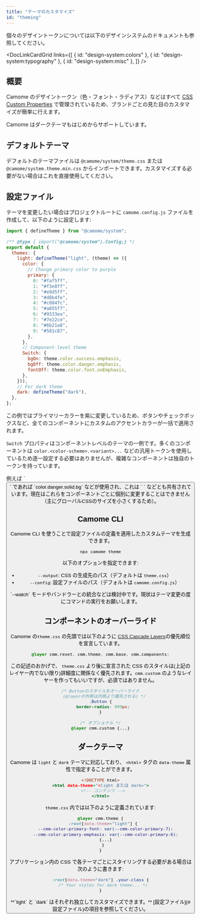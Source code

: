 ```yaml
---
title: "テーマのカスタマイズ"
id: "theming"
---
```


<Message status="info">
  個々のデザイントークンについては以下のデザインシステムのドキュメントも参照してください。
</Message>

<DocLinkCardGrid
  links={[
    { id: "design-system:colors" },
    { id: "design-system:typography" },
    { id: "design-system:misc" },
  ]}
/>

## 概要

Camome のデザイントークン（色・フォント・ラディアス）などはすべて [CSS Custom Properties](https://developer.mozilla.org/ja/docs/Web/CSS/--*) で管理されているため、ブランドごとの見た目のカスタマイズが簡単に行えます。

Camome はダークテーマもはじめからサポートしています。

## デフォルトテーマ

デフォルトのテーマファイルは `@camome/system/theme.css` または `@camome/system.theme.min.css` からインポートできます。カスタマイズする必要がない場合はこれを直接使用してください。

## 設定ファイル

テーマを変更したい場合はプロジェクトルートに `camome.config.js` ファイルを作成して、以下のように設定します:

```tsx:camome.config.js
import { defineTheme } from "@camome/system";

/** @type { import("@camome/system").Config;} */
export default {
  themes: {
    light: defineTheme("light", (theme) => ({
      color: {
        // Change primary color to purple
        primary: {
          0: "#faf5ff",
          1: "#f3e8ff",
          2: "#e9d5ff",
          3: "#d8b4fe",
          4: "#c084fc",
          5: "#a855f7",
          6: "#9333ea",
          7: "#7e22ce",
          8: "#6b21a8",
          9: "#581c87",
        },
      },
      // Component-level theme
      Switch: {
        bgOn: theme.color.success.emphasis,
        bgOff: theme.color.danger.emphasis,
        fontOff: theme.color.font.onEmphasis,
      },
    })),
    // For dark theme
    dark: defineTheme("dark"),
  },
};
```

この例ではプライマリーカラーを紫に変更しているため、ボタンやチェックボックスなど、全てのコンポーネントにカスタムのアクセントカラーが一括で適用されます。

`Switch` プロパティはコンポーネントレベルのテーマの一例です。多くのコンポーネントは `color.<color-scheme>.<variant>...` などの汎用トークンを使用しているため逐一設定する必要はありませんが、複雑なコンポーネントは独自のトークンを持っています。

<Message status="info">
  例えば `<Button colorScheme="danger" variant="solid" />` であれば
  `color.danger.solid.bg` などが使用され、これは `
  <Tag colorScheme="danger" variant="solid" />` などとも共有されています。現在はこれらをコンポーネントごとに個別に変更することはできません（主にグローバルCSSのサイズを小さくするため）。
</Message>

## Camome CLI

Camome CLI を使うことで設定ファイルの定義を適用したカスタムテーマを生成できます。

```bash
npx camome theme
```

以下のオプションを指定できます:

- `--output`: CSS の生成先のパス（デフォルトは `theme.css`）
- `--config`: 設定ファイルのパス（デフォルトは `camome.config.js`）

<Message status="info">
  `--watch`
  モードやバンドラーとの統合などは検討中です。現状はテーマ変更の度にコマンドの実行をお願いします。
</Message>

## コンポーネントのオーバーライド

Camome の`theme.css` の先頭では以下のように [CSS Cascade Layers](https://developer.mozilla.org/ja/docs/Web/CSS/@layer)の優先順位を宣言しています。

```css
@layer cmm.reset, cmm.theme, cmm.base, cmm.components;
```

この記述のおかげで、 `theme.css` より後に宣言された CSS のスタイルは(上記のレイヤー内でない限り)詳細度に関係なく優先されます。`cmm.custom` のようなレイヤーを作ってもいいですが、必須ではありません。

```css:globals.css
/* Buttonのスタイルをオーバーライド
   (@layerの外側は内側より優先される) */
.Button {
  border-radius: 999px;
}

/* オプショナル */
@layer cmm.custom {...}
```

## ダークテーマ

Camome は `light` と `dark` テーマに対応しており、 `<html>` タグの `data-theme` 属性で指定することができます。

```html:index.html
<!DOCTYPE html>
<html data-theme="<light または dark>">
  <!-- コンテンツ -->
</html>
```

`theme.css` 内では以下のように定義されています:

```css:theme.css
@layer cmm.theme {
  :root[data-theme="light"] {
    --cmm-color-primary-font: var(--cmm-color-primary-7);
    --cmm-color-primary-emphasis: var(--cmm-color-primary-6);
    {...}
  }
}
```

アプリケーション内の CSS で各テーマごとにスタイリングする必要がある場合は次のように書きます:

```css
:root[data-theme="dark"] .your-class {
  /* Your styles for dark theme... */
}
```

<Message status="info">
  **`light` と `dark` はそれぞれ独立してカスタマイズできます。**
  [設定ファイル](#設定ファイル)の項目を参照してください。
</Message>
